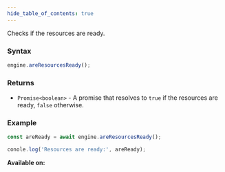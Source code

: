 ```yaml
---
hide_table_of_contents: true
---
```



Checks if the resources are ready.

### Syntax

```js
engine.areResourcesReady();
```

### Returns

- `Promise<boolean>` - A promise that resolves to `true` if the resources are ready, `false` otherwise.

### Example

```js
const areReady = await engine.areResourcesReady();

conole.log('Resources are ready:', areReady);
```

**Available on:** <ClientTag />
